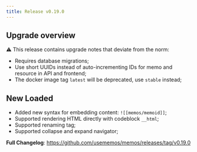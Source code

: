 ```yaml
---
title: Release v0.19.0
---
```


## Upgrade overview

⚠️ This release contains upgrade notes that deviate from the norm:

- Requires database migrations;
- Use short UUIDs instead of auto-incrementing IDs for memo and resource in API and frontend;
- The docker image tag `latest` will be deprecated, use `stable` instead;

## New Loaded

- Added new syntax for embedding content: `![[memos/memoid]]`;
- Supported rendering HTML directly with codeblock `__html`;
- Supported renaming tag;
- Supported collapse and expand navigator;

**Full Changelog**: https://github.com/usememos/memos/releases/tag/v0.19.0
